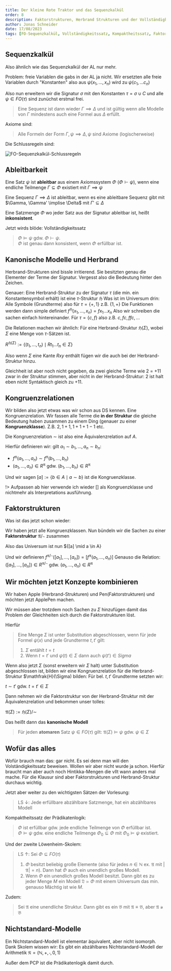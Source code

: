```yaml
---
title: Der kleine Rote Traktor und das Sequenzkalkül
order: 8
description: Faktorstrukturen, Herbrand Strukturen und der Vollständigkeitssatz. Da muss der große Blaue wohl helfen
author: Jonas Schneider
date: 17/08/2023
tags: [FO-Sequenzkalkül, Vollständigkeitssatz, Kompaktheitssatz, Faktorstrukturen, Herbrand-Strukturen]
---
```


## Sequenzkalkül
Also ähnlich wie das Sequenzkalkül der AL nur mehr.

Problem: freie Variablen die gabs in der AL ja nicht. Wir ersetzten alle freie Variablen durch "Konstanten" also aus $\psi(x_1, ..., x_n)$ wird zu $\psi(c_1, ... c_n)$

Also nun erweitern wir die Signatur $\sigma$ mit den Konstanten $\tau = \sigma \cup C$ und alle $\psi \in FO(\tau)$ sind zunüchst erstmal frei.

> Eine Sequenz ist dann wieder $\Gamma \implies \Delta$ und ist gültig wenn alle Modelle von $\Gamma$ mindestens auch eine Formel aus $\Delta$ erfüllt.

Axiome sind:

> Alle Formeln der Form $\Gamma, \psi \implies \Delta, \psi$ sind Axiome (logischerweise)

Die Schlussregeln sind:

![FO-Sequenzkalkül-Schlussregeln](/teaching-assets/cigol/malo/assets/fo_seqkalkül.png)

## Ableitbarkeit

Eine Satz $\psi$ ist **ableitbar** aus einem Axiomssystem $\Phi$ ($\Phi \vdash \psi$), wenn eine endliche Teilmenge $\Gamma \subseteq \Phi$ existiert mit $\Gamma \implies \psi$

Eine Sequenz $\Gamma \implies \Delta$ ist ableitbar, wenn es eine ableitbare Sequenz gibt mit $\Gamma, \Gamma' \implise \Delta$ mit $\Gamma' \subseteq \Delta$

Eine Satzmenge $\Phi$ wo jeder Satz aus der Signatur ableitbar ist, heißt **inkonsistent**.

Jetzt wirds blöde: Vollständigkeitssatz

> $\Phi \models \psi$ gdw. $\Phi \vdash \psi$. <br/>
> $\Phi$ ist genau dann konsistent, wenn $\Phi$ erfüllbar ist.
## Kanonische Modelle und Herbrand 

Herbrand-Strukturen sind bissle irritierend. Sie besitzten genau die Elementer der Terme der Signatur. Vergesst also die Bedeutung hinter den Zeichen. 

Genauer: Eine Herbrand-Struktur zu der Signatur $\tau$ (die min. ein Konstantensymbol erhält) ist eine $\tau$-Struktur $\mathfrak{H}$
Was ist im Universum drin: Alle Symbole (Grundterme) also für $\tau = \{+, 1\}$ z.B. $\{1, +\}$
Die Funktionen werden dann simple definiert $f^\mathfrak{H}(x_1, ..., x_n) = fx_1 ... x_n$ Also wir schreiben die sachen einfach hintereinander.
Für $\tau = \{c,f\}$ also z.B. $c, fc, ffc, ...$

Die Relationen machen wir ähnlich: Für eine Herbrand-Struktur $\mathfrak{H}(\Sigma)$, wobei $\Sigma$ eine Menge von $\tau$-Sätzen ist.

$R^{\mathfrak{H}(\Sigma)} := \{ (t_1, ..., t_n) \mid Rt_1...t_n \in \Sigma\}$

Also wenn $\Sigma$ eine Kante $Rxy$ enthält fügen wir die auch bei der Herbrand-Struktur hinzu.

Gleichheit ist aber noch nicht gegeben, da zwei gleiche Terme wie 2 = +11 zwar in der Struktur stimmen, aber nicht in der Herbrand-Struktur: 2 ist halt eben nicht Syntaktisch gleich zu +11.

## Kongruenzrelationen

Wir bilden also jetzt etwas was wir schon aus DS kennen. Eine Kongruenzrelation. Wir fassen alle Terme die **in der Struktur** die gleiche Bedeutung haben zusammen zu einem Ding (genauer zu einer **Kongruenzklasse**). Z.B. $2, 1+1, 1+1+1-1$ etc.

Die Kongruenzrelation $\sim$ ist also eine Äquivalenzrelation auf $A$.

Hierfür definieren wir: gilt $a_1 \sim b_1, ..., a_n \sim b_n$:

- $f^\mathfrak{A}(a_1, ..., a_n) \sim f^\mathfrak{A}(b_1, ..., b_n)$
- $(a_1, ..., a_n) \in R^\mathfrak{A}$ gdw. $(b_1, ..., b_n) \in R^\mathfrak{A}$

Und wir sagen $[a] := \{b \in A \mid a \sim b\}$ ist die Kongruenzklasse.

!> Aufpassen ab hier verwende ich wieder $[]$ als Kongruenzklasse und nichtmehr als Interpretations ausführung.

## Faktorstrukturen

Was ist das jetzt schon wieder:

Wir haben jetzt alle Kongruenzklassen. Nun bündeln wir die Sachen zu einer **Faktorstruktur** $\mathfrak{A} / \sim$ zusammen

Also das Universum ist nun $\{[a] \mid a \in A\}

Und wir definieren $f^{\mathfrak{A} / \sim}([a_1], ..., [a_n]) = [f^\mathfrak{A}(a_1, ..., a_n)]$
Genauso die Relation: $([a_1], ..., [a_n]) \in R^{\mathfrak{A} / \sim}$ gdw. ${(a_1, ..., a_n) \in R^\mathfrak{A}}$

## Wir möchten jetzt Konzepte kombinieren

Wir haben Apple (Herbrand-Strukturen) und Pen(Faktorstrukturen) und möchten jetzt ApplePen machen.

Wir müssen aber trotzdem noch Sachen zu $\Sigma$ hinzufügen damit das Problem der Gleichheiten sich durch die Faktorstrukturen löst.

Hierfür

> Eine Menge $\Sigma$ ist unter Substitution abgeschlossen, wenn für jede Formel $\psi(x)$ und jede Grundterme $t, t'$ gilt: <br/>
> 1. $\Sigma$ entählt $t=t$ <br/>
> 2. Wenn $t=t'$ und $\psi(t) \in \Sigma$ dann auch $\psi(t') \in Sigma$

Wenn also jetzt $\Sigma$ (sonst erweitern wir $\Sigma$ halt) unter Substitution abgeschlossen ist, bilden wir eine Kongruenzrelation für die Herbrand-Struktur $\mathfrak{H}(\Sigma) bilden: Für bel. $t, t'$ Grundterme setzten wir:

$t \sim t'$ gdw. $t=t' \in \Sigma$

Dann nehmen wir die Faktorstruktur von der Herbrand-Struktur mit der Äquivalenzrelation und bekommen unser tolles:

$\mathfrak{A}(\Sigma) := \mathfrak{H}(\Sigma) / \sim$

Das heißt dann das  **kanonische Modell**

> Für jeden **atomaren** Satz $\psi \in FO(\tau)$ gilt: $\mathfrak{A}(\Sigma) \models \psi$ gdw. $\psi \in \Sigma$

## Wofür das alles

Wofür brauch man das: gar nicht. Es sei denn man will den Volständigkeitssatz beweisen. Wollen wir aber nicht wurde ja schon. Hierfür braucht man aber auch noch Hintikka-Mengen die vllt wann anders mal mache. Für die Klausur sind aber Faktorstrukturen und Herbrand-Struktur durchaus wichtig.

Jetzt aber weiter zu den wichtigsten Sätzen der Vorlesung:

> LS $\downarrow$: Jede erfüllbare abzählbare Satzmenge, hat ein abzählbares Modell

Kompaktheitssatz der Prädikatenlogik:

> $\Phi$ ist erfüllbar gdw. jede endliche Teilmenge von $\Phi$ erfüllbar ist. <br/>
> $\Phi \models \psi$ gdw. eine endliche Teilmenge $\Phi_0 \subseteq \Phi$ mit $\Phi_0 \models \psi$ existiert.

Und der zweite Löwenheim-Skolem:

> LS $\uparrow$: Sei $\Phi \subseteq FO(\tau)$ <br/>
> 1. $\Phi$ besitzt beliebig große Elemente (also für jedes $n \in \mathbb{N}$ ex. $\mathfrak{A}$ mit $|\mathfrak{A}| = n$). Dann hat $\Phi$ auch ein unendlich großes Modell. <br/>
> 2. Wenn $\Phi$ ein unendlich großes Modell besitzt. Dann gibt es zu jeder Menge $M$ ein Modell $\mathfrak{D} \models \Phi$ mit einem Universum das min. genauso Mächtig ist wie $M$.

Zudem:

> Sei $\mathfrak{A}$ eine unendliche Struktur. Dann gibt es ein $\mathfrak{B}$ mit $\mathfrak{A} \equiv \mathfrak{B}$, aber
>  $\mathfrak{A} \not\cong \mathfrak{B}$


## Nichtstandard-Modelle

Ein Nichtstandard-Modell ist elementar äquivalent, aber nicht isomorph. Dank Skolem wissen wir:
Es gibt ein abzählbares Nichtstandard-Modell der Arithmetik $\mathfrak{N} = (\mathbb{N}, +, \cdot, 0, 1)$

Außer dem PCP ist die Prädikatenlogik damit durch.


